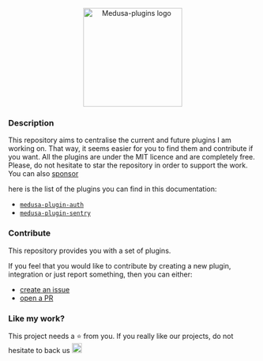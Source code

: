 <p align="center">
  <img src="https://raw.githubusercontent.com/adrien2p/medusa-plugins/assets/assets/medusa-plugins-logo.png" alt="Medusa-plugins logo" width="200" height="auto" />
</p>

### Description

This repository aims to centralise the current and future plugins I am working on. That way, it seems easier for you
to find them and contribute if you want.
All the plugins are under the MIT licence and are completely free. Please, do not hesitate to star the repository
in order to support the work. You can also [sponsor](https://github.com/sponsors/adrien2p)

here is the list of the plugins you can find in this documentation:

- [`medusa-plugin-auth`](/authentication)
- [`medusa-plugin-sentry`](/sentry)

### Contribute

This repository provides you with a set of plugins.

If you feel that you would like to contribute by creating a new plugin, integration or just report something,
then you can either:
- [create an issue](https://github.com/adrien2p/medusa-plugins/issues)
- [open a PR](https://github.com/adrien2p/medusa-plugins/pulls)

### Like my work?

This project needs a :star: from you.
If you really like our projects, do not hesitate to back us <a href="https://github.com/sponsors/adrien2p"><img alt="sponsor" src="https://img.shields.io/static/v1?label=Sponsor&message=%E2%9D%A4&logo=GitHub&color=%23fe8e86" height="20"/></a>